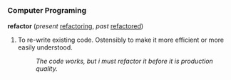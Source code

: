 =={{en}}==
===Computer Programing===
'''refactor''' (''present'' [[refactoring]], ''past'' [[refactored]]) {{wikipediapar|refactoring}}
#To re-write existing code.  Ostensibly to make it more efficient or more easily understood.
#:''The code works, but i must refactor it before it is production quality.''